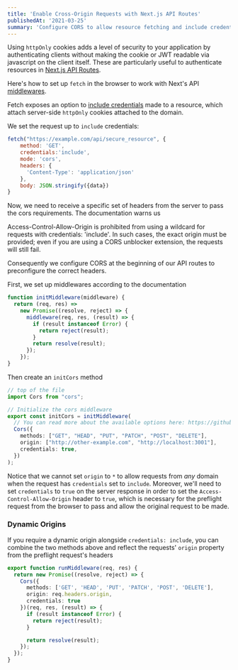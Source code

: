 ```yaml
---
title: 'Enable Cross-Origin Requests with Next.js API Routes'
publishedAt: '2021-03-25'
summary: 'Configure CORS to allow resource fetching and include credentials from other origins.'
---
```


Using `httpOnly` cookies adds a level of security to your application by authenticating clients without making the cookie or JWT readable via javascript on the client itself. These are particularly useful to authenticate resources in [Next.js API Routes](https://nextjs.org/docs/api-routes/introduction).

Here's how to set up `fetch` in the browser to work with Next's API [middlewares](https://nextjs.org/docs/api-routes/api-middlewares).

Fetch exposes an option to [include credentials](https://developer.mozilla.org/en-US/docs/Web/API/Fetch_API/Using_Fetch#sending_a_request_with_credentials_included) made to a resource, which attach server-side `httpOnly` cookies attached to the domain.

We set the request up to `include` credentials:

```js
fetch("https://example.com/api/secure_resource", {
    method: 'GET',
    credentials:'include',
    mode: 'cors',
    headers: {
      'Content-Type': 'application/json'
    },
    body: JSON.stringify({data})
}
```

Now, we need to receive a specific set of headers from the server to pass the cors requirements. The documentation warns us

<ErrorMessage>
  Access-Control-Allow-Origin is prohibited from using a wildcard for requests
  with credentials: 'include'. In such cases, the exact origin must be provided;
  even if you are using a CORS unblocker extension, the requests will still
  fail.
</ErrorMessage>

Consequently we configure CORS at the beginning of our API routes to preconfigure the correct headers.

First, we set up middlewares according to the documentation

```ts:init-middleware.ts
function initMiddleware(middleware) {
  return (req, res) =>
    new Promise((resolve, reject) => {
      middleware(req, res, (result) => {
        if (result instanceof Error) {
          return reject(result);
        }
        return resolve(result);
      });
    });
}
```

Then create an `initCors` method

```ts:init-middleware.ts highlight=3
// top of the file
import Cors from "cors";

// Initialize the cors middleware
export const initCors = initMiddleware(
  // You can read more about the available options here: https://github.com/expressjs/cors#configuration-options
  Cors({
    methods: ["GET", "HEAD", "PUT", "PATCH", "POST", "DELETE"],
    origin: ["http://other-example.com", "http://localhost:3001"],
    credentials: true,
  })
);
```

Notice that we cannot set `origin` to `*` to allow requests from _any_ domain when the request has `credentials` set to `include`. Moreover, we'll need to set `credentials` to `true` on the server response in order to set the `Access-Control-Allow-Origin` header to `true`, which is necessary for the preflight request from the browser to pass and allow the original request to be made.

### Dynamic Origins

If you require a dynamic origin alongside `credentials: include`, you can combine the two methods above and reflect the requests' `origin` property from the preflight request's headers

```ts
export function runMiddleware(req, res) {
  return new Promise((resolve, reject) => {
    Cors({
      methods: ['GET', 'HEAD', 'PUT', 'PATCH', 'POST', 'DELETE'],
      origin: req.headers.origin,
      credentials: true
    })(req, res, (result) => {
      if (result instanceof Error) {
        return reject(result);
      }

      return resolve(result);
    });
  });
}
```
